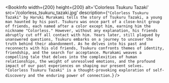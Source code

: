
<BookInfo
  width={200}
  height={200}
  alt='Colorless Tsukuru Tazaki'
  src='/colorless_tsukuru_tazaki.jpg'
  description={`"Colorless Tsukuru Tazaki" by Haruki Murakami tells the story of Tsukuru Tazaki, a young man haunted by his past. Tsukuru was once part of a close-knit group of friends, each named after a color except him, earning him the nickname "Colorless." However, without any explanation, his friends abruptly cut off all contact with him. Years later, still plagued by unanswered questions, Tsukuru embarks on a journey to uncover the truth behind their abandonment. As he delves into his past and reconnects with his old friends, Tsukuru confronts themes of identity, friendship, and the search for acceptance. Murakami weaves a compelling tale that delves into the complexities of human relationships, the weight of unresolved emotions, and the profound impact of our past experiences on shaping our present selves. "Colorless Tsukuru Tazaki" is a thought-provoking exploration of self-discovery and the enduring power of connection.`}
/>
